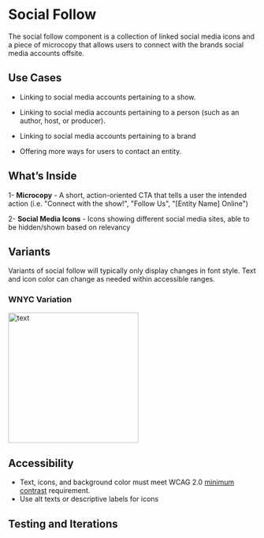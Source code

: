 
<Meta title="Components/Molecule/SocialFollow"/>

# Social Follow

The social follow component is a collection of linked social media icons and a piece of microcopy that allows users to connect with the brands social media accounts offsite.

## Use Cases

- Linking to social media accounts pertaining to a show.

- Linking to social media accounts pertaining to a person (such as an author, host, or producer).

- Linking to social media accounts pertaining to a brand

- Offering more ways for users to contact an entity.

## What’s Inside

 
1- **Microcopy** - A short, action-oriented CTA that tells a user the intended action (i.e. "Connect with the show!", "Follow Us", "[Entity Name] Online")
  
2- **Social Media Icons** - Icons showing different social media sites, able to be hidden/shown based on relevancy

## Variants
Variants of social follow will typically only display changes in font style. Text and icon color can change as needed within accessible ranges.

### WNYC Variation
<img alt="text" src="/images/Molecules-SocialFollow-WNYC.png" width="264" />


## Accessibility
-   Text, icons, and background color must meet WCAG 2.0  [minimum contrast](https://www.w3.org/WAI/WCAG21/Understanding/contrast-minimum.html)  requirement.
-   Use alt texts or descriptive labels for icons

## Testing and Iterations
